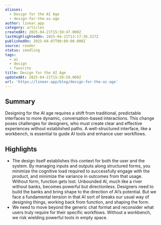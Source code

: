 ```yaml
---
aliases:
  - Design for the AI Age
  - design-for-the-ai-age
author: linear.app
category: articles
createdAt: 2025-04-21T15:50:47.000Z
lastHighlightedOn: 2025-04-21T13:17:36.527Z
publishedOn: 2025-04-07T00:00:00.000Z
source: reader
status: seedling
tags:
  - ai
  - design
  - favorite
title: Design for the AI Age
updatedAt: 2025-04-21T15:50:59.000Z
url: 'https://linear.app/blog/design-for-the-ai-age'
---
```

## Summary

Designing for the AI age requires a shift from traditional, predictable interfaces to more dynamic, conversation-based interactions. This change poses challenges for designers, who must create clear and effective experiences without established paths. A well-structured interface, like a workbench, is essential to guide AI tools and enhance user workflows.

## Highlights

- The design itself establishes this context for both the user and the system. By managing inputs and outputs along structured forms, you minimize the cognitive load required to successfully engage with the product, and minimize the variance in outcomes from that usage.
  Without form, function gets lost. Unbounded AI, much like a river without banks, becomes powerful but directionless. Designers need to build the banks and bring shape to the direction of AI’s potential. But we face a fundamental tension in that AI sort of breaks our usual way of designing things, working back from function, and shaping the form.
- We need to move beyond the generic chat format and reconsider what users truly require for their specific workflows. Without a workbench, we risk wielding powerful tools in empty space.
